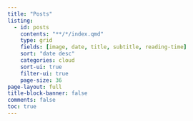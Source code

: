 ```yaml
---
title: "Posts"
listing:
  - id: posts
    contents: "**/*/index.qmd"
    type: grid
    fields: [image, date, title, subtitle, reading-time]
    sort: "date desc"
    categories: cloud
    sort-ui: true
    filter-ui: true
    page-size: 36
page-layout: full
title-block-banner: false
comments: false
toc: true
---
```



::: {#posts}
:::

